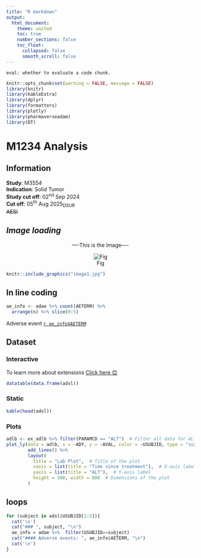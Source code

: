```yaml
---
title: "R markdown"
output:
  html_document:
    theme: united
    toc: true
    number_sections: false
    toc_float: 
      collapsed: false
      smooth_scroll: false
---
```

```
eval: whether to evaluate a code chunk.
```

```r
knitr::opts_chunk$set(warning = FALSE, message = FALSE)
library(knitr)
library(kableExtra)
library(dplyr)
library(formatters)
library(plotly)
library(pharmaverseadam)
library(DT)
```

<!-- For commenting a line use this ctrl + shift + c -->
# M1234 Analysis

## Information
**Study**: M3554  
**Indication**: Solid Tumor  
**Study cut off**: 02^nd^ Sep 2024  
**Cut off**: 05^th^ Aug 2025~DSUR~  
~~AESI~~

## *Image loading*

<div style="text-align: center;">
----This is the Image----

![Fig](image1.jpg){}
</div>


```r
knitr::include_graphics("image1.jpg")
```



## In line coding  

``` r
ae_info <- adae %>% count(AETERM) %>% 
  arrange(n) %>% slice(0:5)
```
Adverse event <u> `r ae_info$AETERM` </u>

## Dataset {.tabset}
### Interactive
To learn more about extensions
[Click here 😊](https://rstudio.github.io/DT/extensions.html)
```r
datatable(data.frame(adsl))
```
### Static
```r
kable(head(adsl))
```

### Plots
```r
adlb <- ex_adlb %>% filter(PARAMCD == "ALT")  # Filter all data for ALT parameter
plot_ly(data = adlb, x = ~ADY, y = ~AVAL, color = ~USUBJID, type = "scatter", mode = "lines") %>%
        add_lines() %>%
        layout(
          title = "Lab Plot",  # Title of the plot
          xaxis = list(title = "Time since treatment"),  # X-axis label
          yaxis = list(title = "ALT"),  # Y-axis label
          height = 300, width = 800  # Dimensions of the plot
        )
```

## loops {.tabset}

```r
for (subject in adsl$USUBJID[1:5]){
  cat('\n')
  cat("### ", subject, "\n")
  ae_info = adae %>%  filter(USUBJID==subject)
  cat("#### Adverse events: ", ae_info$AETERM, "\n")
  cat('\n')
}
```